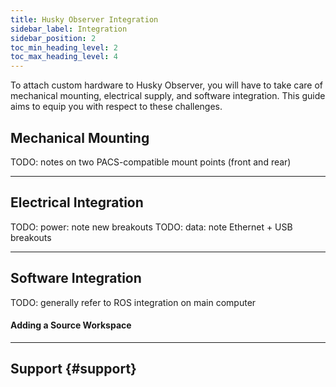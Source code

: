 ```yaml
---
title: Husky Observer Integration
sidebar_label: Integration
sidebar_position: 2
toc_min_heading_level: 2
toc_max_heading_level: 4
---
```



To attach custom hardware to Husky Observer, you will have to take care of mechanical mounting, electrical
supply, and software integration. This guide aims to equip you with respect to these challenges.

## Mechanical Mounting

TODO: notes on two PACS-compatible mount points (front and rear)

---

## Electrical Integration

TODO: power: note new breakouts
TODO: data: note Ethernet + USB breakouts

---

## Software Integration

TODO: generally refer to ROS integration on main computer

#### Adding a Source Workspace

<ComponentAddingASourceWorkspace />

---

## Support {#support}

<Support />
